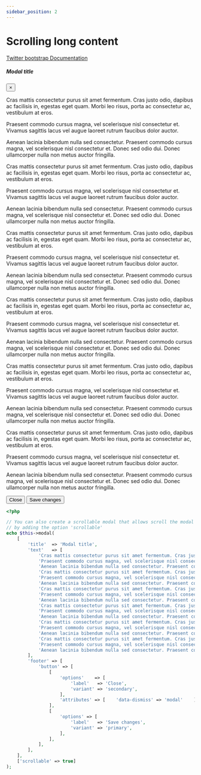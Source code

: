```yaml
---
sidebar_position: 2
---
```



# Scrolling long content

[Twitter bootstrap Documentation](https://getbootstrap.com/docs/4.5/components/modal/#scrolling-long-content)

<Tabs>
<TabItem value="result" label="Result" default><HtmlCode bootstrapVersion="4.5"><div class="modal" role="dialog" tabindex="-1">
    <div class="modal-dialog modal-dialog-scrollable" role="document">
        <div class="modal-content">
            <div class="modal-header">
                <h5 class="modal-title">Modal title</h5>
                <button aria-label="Close" class="close" data-dismiss="modal" type="button"><span aria-hidden="true">×</span></button>
            </div>
            <div class="modal-body">
                <p>Cras mattis consectetur purus sit amet fermentum. Cras justo odio, dapibus ac facilisis in, egestas eget quam. Morbi leo risus, porta ac consectetur ac, vestibulum at eros.</p>
                <p>Praesent commodo cursus magna, vel scelerisque nisl consectetur et. Vivamus sagittis lacus vel augue laoreet rutrum faucibus dolor auctor.</p>
                <p>Aenean lacinia bibendum nulla sed consectetur. Praesent commodo cursus magna, vel scelerisque nisl consectetur et. Donec sed odio dui. Donec ullamcorper nulla non metus auctor fringilla.</p>
                <p>Cras mattis consectetur purus sit amet fermentum. Cras justo odio, dapibus ac facilisis in, egestas eget quam. Morbi leo risus, porta ac consectetur ac, vestibulum at eros.</p>
                <p>Praesent commodo cursus magna, vel scelerisque nisl consectetur et. Vivamus sagittis lacus vel augue laoreet rutrum faucibus dolor auctor.</p>
                <p>Aenean lacinia bibendum nulla sed consectetur. Praesent commodo cursus magna, vel scelerisque nisl consectetur et. Donec sed odio dui. Donec ullamcorper nulla non metus auctor fringilla.</p>
                <p>Cras mattis consectetur purus sit amet fermentum. Cras justo odio, dapibus ac facilisis in, egestas eget quam. Morbi leo risus, porta ac consectetur ac, vestibulum at eros.</p>
                <p>Praesent commodo cursus magna, vel scelerisque nisl consectetur et. Vivamus sagittis lacus vel augue laoreet rutrum faucibus dolor auctor.</p>
                <p>Aenean lacinia bibendum nulla sed consectetur. Praesent commodo cursus magna, vel scelerisque nisl consectetur et. Donec sed odio dui. Donec ullamcorper nulla non metus auctor fringilla.</p>
                <p>Cras mattis consectetur purus sit amet fermentum. Cras justo odio, dapibus ac facilisis in, egestas eget quam. Morbi leo risus, porta ac consectetur ac, vestibulum at eros.</p>
                <p>Praesent commodo cursus magna, vel scelerisque nisl consectetur et. Vivamus sagittis lacus vel augue laoreet rutrum faucibus dolor auctor.</p>
                <p>Aenean lacinia bibendum nulla sed consectetur. Praesent commodo cursus magna, vel scelerisque nisl consectetur et. Donec sed odio dui. Donec ullamcorper nulla non metus auctor fringilla.</p>
                <p>Cras mattis consectetur purus sit amet fermentum. Cras justo odio, dapibus ac facilisis in, egestas eget quam. Morbi leo risus, porta ac consectetur ac, vestibulum at eros.</p>
                <p>Praesent commodo cursus magna, vel scelerisque nisl consectetur et. Vivamus sagittis lacus vel augue laoreet rutrum faucibus dolor auctor.</p>
                <p>Aenean lacinia bibendum nulla sed consectetur. Praesent commodo cursus magna, vel scelerisque nisl consectetur et. Donec sed odio dui. Donec ullamcorper nulla non metus auctor fringilla.</p>
                <p>Cras mattis consectetur purus sit amet fermentum. Cras justo odio, dapibus ac facilisis in, egestas eget quam. Morbi leo risus, porta ac consectetur ac, vestibulum at eros.</p>
                <p>Praesent commodo cursus magna, vel scelerisque nisl consectetur et. Vivamus sagittis lacus vel augue laoreet rutrum faucibus dolor auctor.</p>
                <p>Aenean lacinia bibendum nulla sed consectetur. Praesent commodo cursus magna, vel scelerisque nisl consectetur et. Donec sed odio dui. Donec ullamcorper nulla non metus auctor fringilla.</p>
            </div>
            <div class="modal-footer">
                <button type="button" name="button" data-dismiss="modal" class="btn btn-secondary" value="">Close</button>
                <button type="button" name="button" class="btn btn-primary" value="">Save changes</button>
            </div>
        </div>
    </div>
</div></HtmlCode></TabItem>
<TabItem value="source" label="Source">

```php
<?php

// You can also create a scrollable modal that allows scroll the modal body
// by adding the option 'scrollable'
echo $this->modal(
    [
        'title'  => 'Modal title',
        'text'   => [
            'Cras mattis consectetur purus sit amet fermentum. Cras justo odio, dapibus ac '.'facilisis in, egestas eget quam. Morbi leo risus, porta ac consectetur ac, '.'vestibulum at eros.',
            'Praesent commodo cursus magna, vel scelerisque nisl consectetur et. Vivamus sa'.'gittis lacus vel augue laoreet rutrum faucibus dolor auctor.',
            'Aenean lacinia bibendum nulla sed consectetur. Praesent commodo cursus magna, '.'vel scelerisque nisl consectetur et. Donec sed odio dui. Donec ullamcorper '.'nulla non metus auctor fringilla.',
            'Cras mattis consectetur purus sit amet fermentum. Cras justo odio, dapibus ac '.'facilisis in, egestas eget quam. Morbi leo risus, porta ac consectetur ac, '.'vestibulum at eros.',
            'Praesent commodo cursus magna, vel scelerisque nisl consectetur et. Vivamus sa'.'gittis lacus vel augue laoreet rutrum faucibus dolor auctor.',
            'Aenean lacinia bibendum nulla sed consectetur. Praesent commodo cursus magna, '.'vel scelerisque nisl consectetur et. Donec sed odio dui. Donec ullamcorper '.'nulla non metus auctor fringilla.',
            'Cras mattis consectetur purus sit amet fermentum. Cras justo odio, dapibus ac '.'facilisis in, egestas eget quam. Morbi leo risus, porta ac consectetur ac, '.'vestibulum at eros.',
            'Praesent commodo cursus magna, vel scelerisque nisl consectetur et. Vivamus sa'.'gittis lacus vel augue laoreet rutrum faucibus dolor auctor.',
            'Aenean lacinia bibendum nulla sed consectetur. Praesent commodo cursus magna, '.'vel scelerisque nisl consectetur et. Donec sed odio dui. Donec ullamcorper '.'nulla non metus auctor fringilla.',
            'Cras mattis consectetur purus sit amet fermentum. Cras justo odio, dapibus ac '.'facilisis in, egestas eget quam. Morbi leo risus, porta ac consectetur ac, '.'vestibulum at eros.',
            'Praesent commodo cursus magna, vel scelerisque nisl consectetur et. Vivamus sa'.'gittis lacus vel augue laoreet rutrum faucibus dolor auctor.',
            'Aenean lacinia bibendum nulla sed consectetur. Praesent commodo cursus magna, '.'vel scelerisque nisl consectetur et. Donec sed odio dui. Donec ullamcorper '.'nulla non metus auctor fringilla.',
            'Cras mattis consectetur purus sit amet fermentum. Cras justo odio, dapibus ac '.'facilisis in, egestas eget quam. Morbi leo risus, porta ac consectetur ac, '.'vestibulum at eros.',
            'Praesent commodo cursus magna, vel scelerisque nisl consectetur et. Vivamus sa'.'gittis lacus vel augue laoreet rutrum faucibus dolor auctor.',
            'Aenean lacinia bibendum nulla sed consectetur. Praesent commodo cursus magna, '.'vel scelerisque nisl consectetur et. Donec sed odio dui. Donec ullamcorper '.'nulla non metus auctor fringilla.',
            'Cras mattis consectetur purus sit amet fermentum. Cras justo odio, dapibus ac '.'facilisis in, egestas eget quam. Morbi leo risus, porta ac consectetur ac, '.'vestibulum at eros.',
            'Praesent commodo cursus magna, vel scelerisque nisl consectetur et. Vivamus sa'.'gittis lacus vel augue laoreet rutrum faucibus dolor auctor.',
            'Aenean lacinia bibendum nulla sed consectetur. Praesent commodo cursus magna, '.'vel scelerisque nisl consectetur et. Donec sed odio dui. Donec ullamcorper '.'nulla non metus auctor fringilla.',
        ],
        'footer' => [
            'button' => [
                [
                    'options'    => [
                        'label'   => 'Close',
                        'variant' => 'secondary',
                    ],
                    'attributes' => [    'data-dismiss' => 'modal'    ],
                ],
                [
                    'options' => [
                        'label'   => 'Save changes',
                        'variant' => 'primary',
                    ],
                ],
            ],
        ],
    ],
    ['scrollable' => true]
);

```

</TabItem>
</Tabs>
